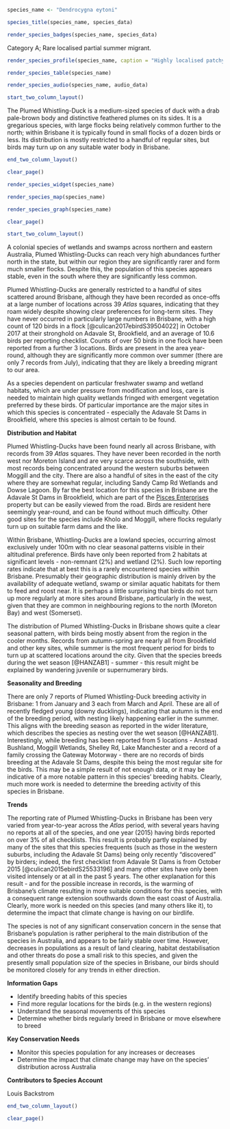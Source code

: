 ```r
species_name <- "Dendrocygna eytoni"
```

```r
species_title(species_name, species_data)
```

```r
render_species_badges(species_name, species_data)
```

Category A; Rare localised partial summer migrant.

```r
render_species_profile(species_name, caption = "Highly localised patchy breeding resident and likely migrant to wetlands and swamps in Brisbane. More records in summer and very few in winter, but birds are likely in the area all year-round. Not of conservation concern, but the small size of Brisbane's population means this species is at greater risk of population disturbance.")
```

```r
render_species_table(species_name)
```

```r
render_species_audio(species_name, audio_data)
```

```r
start_two_column_layout()
```

The Plumed Whistling-Duck is a medium-sized species of duck with a drab pale-brown body and distinctive feathered plumes on its sides. It is a gregarious species, with large flocks being relatively common further to the north; within Brisbane it is typically found in small flocks of a dozen birds or less. Its distribution is mostly restricted to a handful of regular sites, but birds may turn up on any suitable water body in Brisbane.

```r
end_two_column_layout()
```

```r
clear_page()
```

```r
render_species_widget(species_name)
```

```r
render_species_map(species_name)
```

```r
render_species_graph(species_name)
```

```r
clear_page()
```

```r
start_two_column_layout()
```

A colonial species of wetlands and swamps across northern and eastern Australia, Plumed Whistling-Ducks can reach very high abundances further north in the state, but within our region they are significantly rarer and form much smaller flocks. Despite this, the population of this species appears stable, even in the south where they are significantly less common.

Plumed Whistling-Ducks are generally restricted to a handful of sites scattered around Brisbane, although they have been recorded as once-offs at a large number of locations across 39 _Atlas_ squares, indicating that they roam widely despite showing clear preferences for long-term sites. They have never occurred in particularly large numbers in Brisbane, with a high count of 120 birds in a flock [@culican2017ebirdS39504022] in October 2017 at their stronghold on Adavale St, Brookfield, and an average of 10.6 birds per reporting checklist. Counts of over 50 birds in one flock have been reported from a further 3 locations. Birds are present in the area year-round, although they are significantly more common over summer (there are only 7 records from July), indicating that they are likely a breeding migrant to our area.

As a species dependent on particular freshwater swamp and wetland habitats, which are under pressure from modification and loss, care is needed to maintain high quality wetlands fringed with emergent vegetation preferred by these birds. Of particular importance are the major sites in which this species is concentrated - especially the Adavale St Dams in Brookfield, where this species is almost certain to be found.

**Distribution and Habitat**

Plumed Whistling-Ducks have been found nearly all across Brisbane, with records from 39 _Atlas_ squares. They have never been recorded in the north west nor Moreton Island and are very scarce across the southside, with most records being concentrated around the western suburbs between Moggill and the city. There are also a handful of sites in the east of the city where they are somewhat regular, including Sandy Camp Rd Wetlands and Dowse Lagoon. By far the best location for this species in Brisbane are the Adavale St Dams in Brookfield, which are part of the [Pisces Enterprises](https://www.piscesenterprises.com/) property but can be easily viewed from the road. Birds are resident here seemingly year-round, and can be found without much difficulty. Other good sites for the species include Kholo and Moggill, where flocks regularly turn up on suitable farm dams and the like.

Within Brisbane, Whistling-Ducks are a lowland species, occurring almost exclusively under 100m with no clear seasonal patterns visible in their altitudinal preference. Birds have only been reported from 2 habitats at significant levels - non-remnant (2%) and wetland (2%). Such low reporting rates indicate that at best this is a rarely encountered species within Brisbane. Presumably their geographic distribution is mainly driven by the availability of adequate wetland, swamp or similar aquatic habitats for them to feed and roost near. It is perhaps a little surprising that birds do not turn up more regularly at more sites around Brisbane, particularly in the west, given that they are common in neighbouring regions to the north (Moreton Bay) and west (Somerset).

The distribution of Plumed Whistling-Ducks in Brisbane shows quite a clear seasonal pattern, with birds being mostly absent from the region in the cooler months. Records from autumn-spring are nearly all from Brookfield and other key sites, while summer is the most frequent period for birds to turn up at scattered locations around the city. Given that the species breeds during the wet season [@HANZAB1] - summer - this result might be explained by wandering juvenile or supernumerary birds.

**Seasonality and Breeding**

There are only 7 reports of Plumed Whistling-Duck breeding activity in Brisbane: 1 from January and 3 each from March and April. These are all of recently fledged young (downy ducklings), indicating that autumn is the end of the breeding period, with nesting likely happening earlier in the summer. This aligns with the breeding season as reported in the wider literature, which describes the species as nesting over the wet season [@HANZAB1]. Interestingly, while breeding has been reported from 5 locations - Anstead Bushland, Moggill Wetlands, Shelley Rd, Lake Manchester and a record of a family crossing the Gateway Motorway - there are no records of birds breeding at the Adavale St Dams, despite this being the most regular site for the birds. This may be a simple result of not enough data, or it may be indicative of a more notable pattern in this species' breeding habits. Clearly, much more work is needed to determine the breeding activity of this species in Brisbane.

**Trends**

The reporting rate of Plumed Whistling-Ducks in Brisbane has been very varied from year-to-year across the _Atlas_ period, with several years having no reports at all of the species, and one year (2015) having birds reported on over 3% of all checklists. This result is probably partly explained by many of the sites that this species frequents (such as those in the western suburbs, including the Adavale St Dams) being only recently "discovered" by birders; indeed, the first checklist from Adavale St Dams is from October 2015 [@culican2015ebirdS25533196] and many other sites have only been visited intensely or at all in the past 5 years. The other explanation for this result - and for the possible increase in records, is the warming of Brisbane's climate resulting in more suitable conditions for this species, with a consequent range extension southwards down the east coast of Australia. Clearly, more work is needed on this species (and many others like it), to determine the impact that climate change is having on our birdlife.

The species is not of any significant conservation concern in the sense that Brisbane’s population is rather peripheral to the main distribution of the species in Australia, and appears to be fairly stable over time. However, decreases in populations as a result of land clearing, habitat destabilisation and other threats do pose a small risk to this species, and given the presently small population size of the species in Brisbane, our birds should be monitored closely for any trends in either direction.

**Information Gaps**

- Identify breeding habits of this species
- Find more regular locations for the birds (e.g. in the western regions)
- Understand the seasonal movements of this species
- Determine whether birds regularly breed in Brisbane or move elsewhere to breed

**Key Conservation Needs**

- Monitor this species population for any increases or decreases
- Determine the impact that climate change may have on the species' distribution across Australia

**Contributors to Species Account**

Louis Backstrom

```r
end_two_column_layout()
```

```r
clear_page()
```
